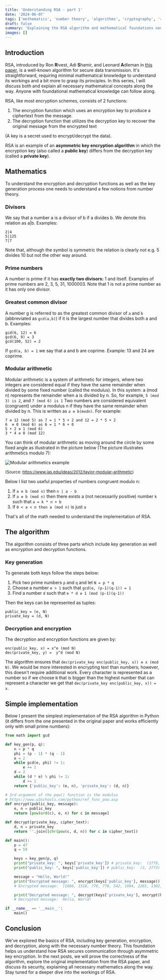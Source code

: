```yaml
---
title: 'Understanding RSA - part 1'
date: '2024-06-07'
tags: ['methematics', 'number theory', 'algorithms', 'cryptography', 'rsa']
draft: false
summary: 'Explaining the RSA algorithm and mathematical foundations needed to understand how it works.'
images: []
---
```


## Introduction

RSA, introduced by Ron **R**ivest, Adi **S**hamir, and Leonard **A**dleman in [this paper](https://dl.acm.org/doi/pdf/10.1145/359340.359342), is a well-known algorithm for secure data transmission. It's straightforward, requiring minimal mathematical knowledge to understand its workings and a bit more to grasp its principles. In this series, I will discuss both and explain all necessary mathematical concepts along the way. Anyone with foundational mathematical knowledge can follow along.

RSA, like most encryption schemes, consists of 2 functions:

1. The encryption function which uses an encryption key to produce a ciphertext from the message.
2. The decryption function that utilizes the decryption key to recover the original message from the encrypted text

(A key is a secret used to encrypt/decrypt the data).

RSA is an example of an **asymmetric key encryption algorithm** in which the encryption key (also called a **public key**) differs from the decryption key (called a **private key**).

## Mathematics

To understand the encryption and decryption functions as well as the key generation process one needs to understand a few notions from number theory.

### Divisors

We say that a number a is a divisor of b if a divides b. We denote this relation as a|b. Examples:

```
2|4
5|125
7|7
```

Note that, although the symbol is symmetric the relation is clearly not e.g. 5 divides 10 but not the other way around.

### Prime numbers

A number is prime if it has **exactly two divisors:** 1 and itself. Examples of prime numbers are 2, 3, 5, 31, 1000003. Note that 1 is not a prime number as it has only one divisor.

### Greatest common divisor

A number g is referred to as the greatest common divisor of `a` and `b` (abbreviated as `gcd(a,b)`) if it is the largest number that divides both a and b. Examples:

```
gcd(6, 12) = 6
gcd(6, 9) = 3
gcd(100, 52) = 2
```

If `gcd(a, b) = 1` we say that a and b are coprime.
Example: 13 and 24 are coprime.

### Modular arithmetic

Modular arithmetic is a system of arithmetic for integers, where two integers are considered equal if they have the same remainder when divided by some fixed number (called the modulus). In this system:
a (mod  n) represents the remainder when a is divided by n. So, for example, `5 (mod 3) is 2`, and `7 (mod 6) is 1`
Two numbers are considered equivalent (congruent) under a modulus n if they have the same remainder when divided by n. This is written as `a ≡ b(modn)`.
For example:

```
7 ≡ 12 (mod 5) as 7 = 1 * 5 + 2 and 12 = 2 * 5 + 2
6  ≡ 0 (mod 6) as 6 = 1 * 6 + 0
5 + 2 ≡ 1 (mod 6)
3 * 4 ≡ 0 (mod 12)

```

You can think of modular arithmetic as moving around the circle by some fixed angle as illustrated in the picture below (The picture illustrates arithmetics modulo 7):

![Modular arithmetics example](https://encrypted-tbn0.gstatic.com/images?q=tbn:ANd9GcRJVYqkzwTLBulgRyedmoAppYwiNEFNsHlT5Q&s)

<font size="2">(Source: https://www.ias.edu/ideas/2012/taylor-modular-arithmetic)</font>

Below I list two useful properties of numbers congruent modulo n:

1. If `a ≡ b (mod n)` then `n | a - b`
2. If `a ≡ b (mod n)` then there exists a (not necessarily positive) number `k` such that `a = k * n + b`
3. If `0 < a < n then a (mod n)` is just `a`

That's all of the math needed to understand the implementation of RSA.

## The algorithm

The algorithm consists of three parts which include key generation as well as encryption and decryption functions.

### Key generation

To generate both keys follow the steps below:

1. Pick two prime numbers `p` and `q` and let `N = p * q`
2. Choose a number `e > 1` such that `gcd(e, (p-1)(q-1)) = 1`
3. Find a number `d` such that `e * d ≡ 1 (mod (p-1)(q-1))`

Then the keys can be represented as tuples:

```
public_key = (e, N)
private_key = (d, N)
```

### Decryption and encryption

The decryption and encryption functions are given by:

```
enc(public_key, x) = x^e (mod N)
dec(private_key, y) =  y^d (mod N)
```

The algorithm ensures that `dec(private_key enc(public_key, x)) ≡ x (mod N)`.
We would be more interested in encrypting text than numbers; however, this doesn't require additional work. Every character is represented as a number so if we choose `N` that is bigger than the highest number that can represent a character we get that `dec(private_key enc(public_key, x)) = x`.

## Simple implementation

Below I present the simplest implementation of the RSA algorithm in Python (it differs from the one presented in the original paper and works efficiently only with small prime numbers):

```python
from math import gcd

def key_gen(p, q):
    n = p * q
    phi = (p - 1) * (q - 1)
    e = 2
    while gcd(e, phi) != 1:
        e += 1
    d = 2
    while (d * e) % phi != 1:
        d += 1
    return {'public_key': (e, n), 'private_key': (d, n)}

# 3rd argument of the pow() function is the modulus
# https://www.w3schools.com/python/ref_func_pow.asp
def encrypt(public_key, message):
    e, n = public_key
    return [pow(ord(c), e, n) for c in message]

def decrypt(private_key, cipher_text):
    d, n = private_key
    return ''.join([chr(pow(c, d, n)) for c in cipher_text])

def main():
    p = 47
    q = 59

    keys = key_gen(p, q)
    print("private_key: ", keys['private_key']) # private_key:  (1779, 2773)
    print("public_key: ", keys['public_key']) # public_key:  (3, 2773)

    message = "Hello, World!"
    print("Encrypted message: ", encrypt(keys['public_key'], message))
    # Encrypted message:  [1666, 1518, 770, 770, 542, 1994, 2265, 1302, 542, 762, 770, 1720, 2661]

    print("Decrypted message: ", decrypt(keys['private_key'], encrypt(keys['public_key'], message)))
    # Decrypted message:  Hello, World!

if __name__ == '__main__':
    main()
```

## Conclusion

We've explored the basics of RSA, including key generation, encryption, and decryption, along with the necessary number theory. This foundation helps us understand how RSA secures communication through asymmetric key encryption.
In the next posts, we will prove the correctness of the algorithm, explore the original implementation from the RSA paper, and discuss its security, explaining all necessary mathematics along the way. Stay tuned for a deeper dive into the workings of RSA.

